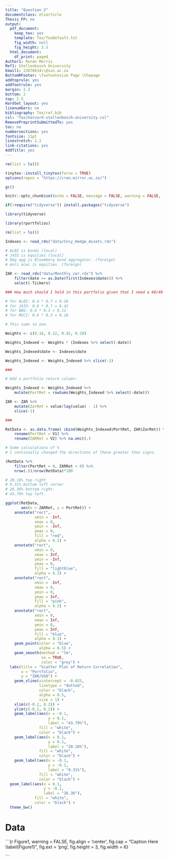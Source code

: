 ```yaml
---
title: "Question 2"
documentclass: elsarticle
Thesis_FP: no
output:
  pdf_document:
    keep_tex: yes
    template: Tex/TexDefault.txt
    fig_width: null
    fig_height: 3.5
  html_document:
    df_print: paged
Author1: Ronan Morris
Ref1: Stellenbosch University
Email1: 22876634\\@sun.ac.za
BottomRFooter: \footnotesize Page \thepage
addtoprule: yes
addfootrule: yes
margin: 2.3
bottom: 2
top: 2.5
HardSet_layout: yes
linenumbers: no
bibliography: Tex/ref.bib
csl: "Tex/harvard-stellenbosch-university.csl"
RemovePreprintSubmittedTo: yes
toc: no
numbersections: yes
fontsize: 11pt
linestretch: 1.2
link-citations: yes
AddTitle: yes
---
```

```r

rm(list = ls())

tinytex::install_tinytex(force = TRUE)
options(repos = "https://cran.mirror.ac.za/")

gc() 

knitr::opts_chunk$set(echo = FALSE, message = FALSE, warning = FALSE, fig.width = 6, fig.height = 5, fig.pos="H", fig.pos = 'H')

if(!require("tidyverse")) install.packages("tidyverse")

library(tidyverse)

library(rportfolios)

```

```r

rm(list = ls())

Indexes <- read_rds("data/Cncy_Hedge_Assets.rds")

# ALBI is bonds (local)
# J433 is equities (local)
# bbg agg is Bloomberg bond aggregator. (foreign)
# msci acwi is equities. (foreign)

ZAR <- read_rds("data/Monthly_zar.rds") %>% 
    filter(date >= as.Date(first(Indexes$date))) %>%
    select(-Tickers)

### How much should I hold in this portfolio given that I need a 60/40 split between equity/bonds and a 70/30 split between local/global split?

# for ALBI: 0.4 * 0.7 = 0.28
# for J433: 0.6 * 0.7 = 0.42
# for BBG: 0.4 * 0.3 = 0.12
# for MSCI: 0.6 * 0.3 = 0.18

# This sums to one. 

Weights <- c(0.18, 0.12, 0.42, 0.28)

Weights_Indexed <- Weights * (Indexes %>% select(-date))

Weights_Indexed$date <- Indexes$date

Weights_Indexed <- Weights_Indexed %>% slice(-1)

###

# Add a portfolio return column:

Weights_Indexed <- Weights_Indexed %>% 
    mutate(PortRet = rowSums(Weights_Indexed %>% select(-date)))

ZAR <- ZAR %>% 
    mutate(ZarRet = value/lag(value) - 1) %>% 
    slice(-1)

###

RetData <- as.data.frame( cbind(Weights_Indexed$PortRet, ZAR$ZarRet)) %>% 
    rename(PortRet = V1) %>% 
    rename(ZARRet = V2) %>% na.omit(.)

```

```r

# Some calculations of %
# I continually changed the directions of these greater than signs. 

(RetData %>% 
    filter(PortRet > 0, ZARRet < 0) %>% 
    nrow(.))/nrow(RetData)*100

# 20.16% top right 
# 9.31% bottom left corner 
# 26.36% bottom right.
# 43.79% top left. 

```


```r

ggplot(RetData, 
       aes(x = ZARRet, y = PortRet)) +
    annotate("rect", 
             xmin = -Inf, 
             xmax = 0, 
             ymin = -Inf, 
             ymax = 0, 
             fill = "red", 
             alpha = 0.1) +
    annotate("rect", 
             xmin = 0, 
             xmax = Inf, 
             ymin = -Inf, 
             ymax = 0, 
             fill = "lightblue", 
             alpha = 0.2) +
    annotate("rect", 
             xmin = -Inf,
             xmax = 0, 
             ymin = 0, 
             ymax = Inf,
             fill = "pink", 
             alpha = 0.2) +
    annotate("rect", 
             xmin = 0,
             xmax = Inf, 
             ymin = 0, 
             ymax = Inf, 
             fill = "blue", 
             alpha = 0.1) +
    geom_point(color = "blue", 
               alpha = 0.5) +
    geom_smooth(method = "lm", 
                se = TRUE, 
                color = "grey") + 
  labs(title = "Scatter Plot of Return Correlation",
       x = "Portfolio",
       y = "ZAR/USD") +
    geom_vline(xintercept = -0.025, 
               linetype = "dotted", 
               color = "black", 
               alpha = 0.5, 
               size = 1) +
    xlim(c(-0.2, 0.2)) +  
    ylim(c(-0.2, 0.2)) +
    geom_label(aes(x = -0.1, 
                   y = 0.1, 
                   label = "43.79%"), 
               fill = "white", 
               color = "black") +
    geom_label(aes(x = 0.1, 
                   y = 0.1, 
                   label = "20.16%"), 
               fill = "white", 
               color = "black") +
    geom_label(aes(x = -0.1,
                   y = -0.1, 
                   label = "9.31%"), 
               fill = "white", 
               color = "black") +
  geom_label(aes(x = 0.1, 
                 y = -0.1, 
                 label = "26.36"), 
             fill = "white", 
             color = "black") +
  theme_bw()

```


# Data 

```{r Figure1,  warning =  FALSE, fig.align = 'center', fig.cap = "Caption Here \\label{Figure1}", fig.ext = 'png', fig.height = 3, fig.width = 6}


```
